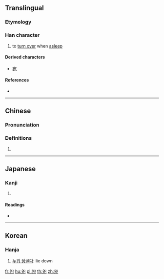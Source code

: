==Translingual==

===Etymology===
{{Han compound|夕|卩|ls=ic}}

===Han character===
{{Han char|rn=36|rad=夕|as=02|sn=5|four=27212|canj=NISU|ids=⿰夕㔾}}

# to [[turn over]] when [[asleep]]

====Derived characters====
* [[宛]]

====References====
* {{Han ref|kx=0246.040|dkj=05752|dj=0489.020|hdz=20861.050|uh=5917|ud=22807|bh=C970|bd=51568}}

----

==Chinese==
{{zh-forms}}

===Pronunciation===
{{zh-pron
|m=yuàn
|c=jyun3,jyun2
|h=pfs=
|md=
|mn=
|w=
|mc=y
|oc=y
|cat=
}}

===Definitions===
{{zh-hanzi}}

# {{rfdef|lang=zh}}

----

==Japanese==

===Kanji===
{{ja-kanji|grade=|rs=夕02}}

# {{defn|lang=ja|sort=夕02}}

====Readings====
* {{ja-readings|on=[[えん]] (en), [[おん]] (on)|kun=[[ころがりうす]] (korogariusu)}}

----

==Korean==

===Hanja===
{{ko-hanja|hangeul=원|eumhun=|rv=won|mr=wŏn|y=wen}}

# [[누워 뒹굴다]]: lie down

[[fr:夗]]
[[hu:夗]]
[[pl:夗]]
[[th:夗]]
[[zh:夗]]